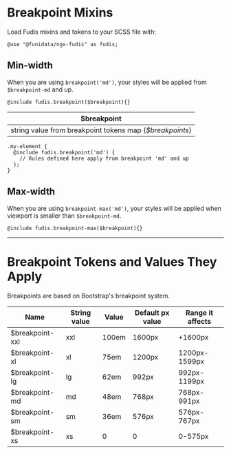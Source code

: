 
<Meta title="Foundations/Breakpoints" />

# Breakpoint Mixins

Load Fudis mixins and tokens to your SCSS file with:

```
@use "@funidata/ngx-fudis" as fudis;
```

## Min-width

When you are using `breakpoint('md')`, your styles will be applied from `$breakpoint-md` and up.

```
@include fudis.breakpoint($breakpoint){}
```

| $breakpoint                                              |
| -------------------------------------------------------- |
| string value from breakpoint tokens map (_$breakpoints_) |

```
.my-element {
  @include fudis.breakpoint('md') {
    // Rules defined here apply from breakpoint 'md' and up
  };
}

```

## Max-width

When you are using `breakpoint-max('md')`, your styles will be applied when viewport is smaller than `$breakpoint-md`.

```
@include fudis.breakpoint-max($breakpoint){}
```

<hr />

# Breakpoint Tokens and Values They Apply

Breakpoints are based on Bootstrap's breakpoint system.

| Name            | String value | Value | Default px value | Range it affects |
| --------------- | ------------ | ----- | ---------------- | ---------------- |
| $breakpoint-xxl | xxl          | 100em | 1600px           | +1600px          |
| $breakpoint-xl  | xl           | 75em  | 1200px           | 1200px-1599px    |
| $breakpoint-lg  | lg           | 62em  | 992px            | 992px-1199px     |
| $breakpoint-md  | md           | 48em  | 768px            | 768px-991px      |
| $breakpoint-sm  | sm           | 36em  | 576px            | 576px-767px      |
| $breakpoint-xs  | xs           | 0     | 0                | 0-575px          |
